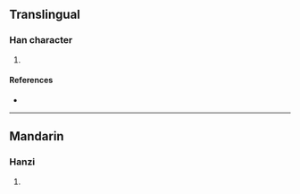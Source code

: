 {{character info/new}}
==Translingual==

===Han character===
{{Han char|rn=96|rad=玉|as=06|sn=10|four=18161|canj=MGOMR|ids=⿰𤣩合}}

# {{defn|Han|sort=玉06}}

====References====
* {{Han ref|kx=0731.130|dkj=20969|dj=1142.240|hdz=21112.020|uh=73E8|ud=29672|bh=D2BB|bd=53947}}

----

==Mandarin==

===Hanzi===
{{cmn-hanzi|pin=[[xiá]] ([[xia2]])|wg=hsia<sup>2</sup>}}

# {{defn|lang=cmn|sort=玉06}}